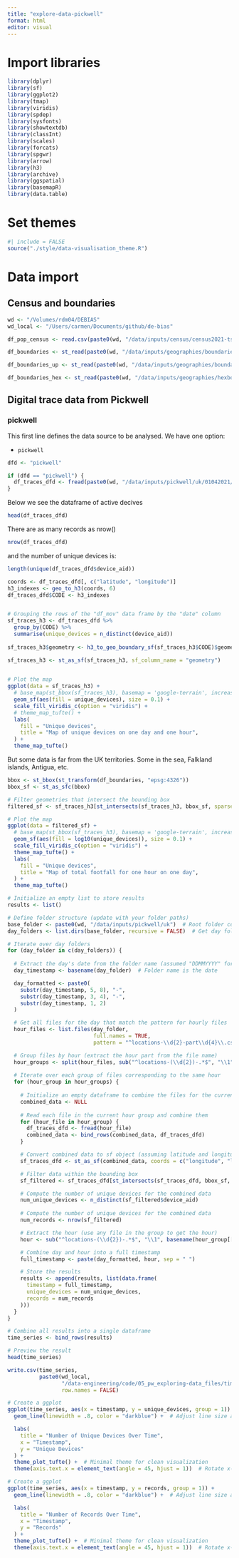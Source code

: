 ```yaml
---
title: "explore-data-pickwell"
format: html
editor: visual
---
```


# Import libraries

```r
library(dplyr)
library(sf)
library(ggplot2)
library(tmap)
library(viridis)
library(spdep)
library(sysfonts)
library(showtextdb)
library(classInt)
library(scales)
library(forcats)
library(spgwr)
library(arrow)
library(h3)
library(archive)
library(ggspatial)
library(basemapR)
library(data.table)
```

# Set themes

```r
#| include = FALSE
source("./style/data-visualisation_theme.R")
```

# Data import

## Census and boundaries

```r
wd <- "/Volumes/rdm04/DEBIAS"
wd_local <- "/Users/carmen/Documents/github/de-bias"

```

```r
df_pop_census <- read.csv(paste0(wd, "/data/inputs/census/census2021-ts/census2021-ts001/census2021-ts001-ltla.csv")) %>% select(date, geography, geography.code, Residence.type..Total..measures..Value) %>% rename("code" = "geography.code", "name" = "geography", "pop" = "Residence.type..Total..measures..Value")

df_boundaries <- st_read(paste0(wd, "/data/inputs/geographies/boundaries/LAD_Dec_2021_GB_BFC_2022.gpkg")) %>% select(LAD21CD, SHAPE) %>% rename("code" = "LAD21CD")

df_boundaries_up <- st_read(paste0(wd, "/data/inputs/geographies/boundaries/RGN_Dec_2021_EN_BFC_2022.gpkg")) %>% st_simplify(preserveTopology = FALSE, dTolerance = 1000)

df_boundaries_hex <- st_read(paste0(wd, "/data/inputs/geographies/hexboundaries/uk-local-authority-districts-2021.geojson")) %>% st_transform(st_crs(df_boundaries_up)) %>% rename("code" = "id")
```

## Digital trace data from Pickwell

### pickwell

This first line defines the data source to be analysed. We have one option:

-   `pickwell`

```r
dfd <- "pickwell"
```

```r
if (dfd == "pickwell") {
  df_traces_dfd <- fread(paste0(wd, "/data/inputs/pickwell/uk/01042021/locations-09-part0000.csv.gz"))
} 
```

Below we see the dataframe of active decives

```r
head(df_traces_dfd)
```

There are as many records as nrow()

```r
nrow(df_traces_dfd)
```

and the number of unique devices is:

```r
length(unique(df_traces_dfd$device_aid))


```

```r

coords <- df_traces_dfd[, c("latitude", "longitude")]
h3_indexes <- geo_to_h3(coords, 6)
df_traces_dfd$CODE <- h3_indexes


# Grouping the rows of the "df_mov" data frame by the "date" column
sf_traces_h3 <- df_traces_dfd %>%
  group_by(CODE) %>%
  summarise(unique_devices = n_distinct(device_aid)) 
  
sf_traces_h3$geometry <- h3_to_geo_boundary_sf(sf_traces_h3$CODE)$geometry

sf_traces_h3 <- st_as_sf(sf_traces_h3, sf_column_name = "geometry")
  
```



```r
# Plot the map
ggplot(data = sf_traces_h3) +
  # base_map(st_bbox(sf_traces_h3), basemap = 'google-terrain', increase_zoom = 2) +
  geom_sf(aes(fill = unique_devices), size = 0.1) +    
  scale_fill_viridis_c(option = "viridis") + 
  # theme_map_tufte() +               
  labs(
    fill = "Unique devices",               
    title = "Map of unique devices on one day and one hour",
  ) +
  theme_map_tufte()


```

But some data is far from the UK territories. Some in the sea, Falkland islands, Antigua, etc.

```r
bbox <- st_bbox(st_transform(df_boundaries, "epsg:4326"))
bbox_sf <- st_as_sfc(bbox)
```

```r
# Filter geometries that intersect the bounding box
filtered_sf <- sf_traces_h3[st_intersects(sf_traces_h3, bbox_sf, sparse = FALSE), ]

```

```r
# Plot the map
ggplot(data = filtered_sf) +
  # base_map(st_bbox(sf_traces_h3), basemap = 'google-terrain', increase_zoom = 2) +
  geom_sf(aes(fill = log10(unique_devices)), size = 0.1) +    
  scale_fill_viridis_c(option = "viridis") + 
  theme_map_tufte() +               
  labs(
    fill = "Unique devices",               
    title = "Map of total footfall for one hour on one day",
  ) +
  theme_map_tufte()
```

```r
# Initialize an empty list to store results
results <- list()

# Define folder structure (update with your folder paths)
base_folder <- paste0(wd, "/data/inputs/pickwell/uk")  # Root folder containing day-wise folders
day_folders <- list.dirs(base_folder, recursive = FALSE)  # Get day folders

# Iterate over day folders
for (day_folder in c(day_folders)) {
  
  # Extract the day's date from the folder name (assumed "DDMMYYYY" format)
  day_timestamp <- basename(day_folder)  # Folder name is the date

  day_formatted <- paste0(
    substr(day_timestamp, 5, 8), "-",
    substr(day_timestamp, 3, 4), "-",
    substr(day_timestamp, 1, 2)
  )

  # Get all files for the day that match the pattern for hourly files
  hour_files <- list.files(day_folder,
                           full.names = TRUE,
                           pattern = "^locations-\\d{2}-part\\d{4}\\.csv\\.gz$")

  # Group files by hour (extract the hour part from the file name)
  hour_groups <- split(hour_files, sub("^locations-(\\d{2})-.*$", "\\1", basename(hour_files)))
  
  # Iterate over each group of files corresponding to the same hour
  for (hour_group in hour_groups) {
    
    # Initialize an empty dataframe to combine the files for the current hour
    combined_data <- NULL
    
    # Read each file in the current hour group and combine them
    for (hour_file in hour_group) {
      df_traces_dfd <- fread(hour_file)
      combined_data <- bind_rows(combined_data, df_traces_dfd)
    }

    # Convert combined data to sf object (assuming latitude and longitude columns exist)
    sf_traces_dfd <- st_as_sf(combined_data, coords = c("longitude", "latitude"), crs = 4326)

    # Filter data within the bounding box
    sf_filtered <- sf_traces_dfd[st_intersects(sf_traces_dfd, bbox_sf, sparse = FALSE), ]

    # Compute the number of unique devices for the combined data
    num_unique_devices <- n_distinct(sf_filtered$device_aid)
    
    # Compute the number of unique devices for the combined data
    num_records <- nrow(sf_filtered)

    # Extract the hour (use any file in the group to get the hour)
    hour <- sub("^locations-(\\d{2})-.*$", "\\1", basename(hour_group[[1]]))

    # Combine day and hour into a full timestamp
    full_timestamp <- paste(day_formatted, hour, sep = " ")

    # Store the results
    results <- append(results, list(data.frame(
      timestamp = full_timestamp,
      unique_devices = num_unique_devices,
      records = num_records
    )))
  }
}

# Combine all results into a single dataframe
time_series <- bind_rows(results)

# Preview the result
head(time_series)
```

```r
write.csv(time_series, 
          paste0(wd_local,
                 "/data-engineering/code/05_pw_exploring-data_files/time_series.csv", 
                 row.names = FALSE)
```


```r
# Create a ggplot
ggplot(time_series, aes(x = timestamp, y = unique_devices, group = 1)) +
  geom_line(linewidth = .8, color = "darkblue") +  # Adjust line size and color

  labs(
    title = "Number of Unique Devices Over Time",
    x = "Timestamp",
    y = "Unique Devices"
  ) +
  theme_plot_tufte() +  # Minimal theme for clean visualization
  theme(axis.text.x = element_text(angle = 45, hjust = 1))  # Rotate x-axis labels for better visibility

```


```r
# Create a ggplot
ggplot(time_series, aes(x = timestamp, y = records, group = 1)) +
  geom_line(linewidth = .8, color = "darkblue") +  # Adjust line size and color

  labs(
    title = "Number of Records Over Time",
    x = "Timestamp",
    y = "Records"
  ) +
  theme_plot_tufte() +  # Minimal theme for clean visualization
  theme(axis.text.x = element_text(angle = 45, hjust = 1))  # Rotate x-axis labels for better visibility

```
